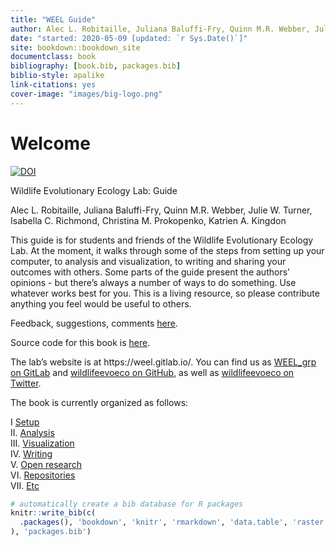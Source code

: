 ```yaml
--- 
title: "WEEL Guide"
author: Alec L. Robitaille, Juliana Baluffi-Fry, Quinn M.R. Webber, Julie W. Turner, Isabella C. Richmond, Christina M. Prokopenko, Katrien A. Kingdon
date: "started: 2020-05-09 [updated: `r Sys.Date()`]"
site: bookdown::bookdown_site
documentclass: book
bibliography: [book.bib, packages.bib]
biblio-style: apalike
link-citations: yes
cover-image: "images/big-logo.png"
---
```



# Welcome

[![DOI](https://zenodo.org/badge/DOI/10.5281/zenodo.5535039.svg)](https://doi.org/10.5281/zenodo.5535038)


Wildlife Evolutionary Ecology Lab: Guide

Alec L. Robitaille, Juliana Baluffi-Fry, Quinn M.R. Webber, Julie W. Turner,
Isabella C. Richmond, Christina M. Prokopenko, Katrien A. Kingdon

This guide is for students and friends of the Wildlife Evolutionary Ecology Lab.
At the moment, it walks through some of the steps from setting up your computer,
to analysis and visualization, to writing and sharing your outcomes with others.
Some parts of the guide present the authors' opinions - but there's always a
number of ways to do something. Use whatever works best for you. This is
a living resource, so please contribute anything you feel would be useful 
to others. 

Feedback, suggestions, comments [here](https://gitlab.com/weel/guide/-/issues). 

Source code for this book is [here](https://gitlab.com/weel/guide). 

The lab's website is at https://weel.gitlab.io/. You can find us as
[WEEL_grp on GitLab](https://gitlab.com/WEEL_grp) and [wildlifeevoeco on GitHub](https://github.com/wildlifeevoeco/), as well as [wildlifeevoeco on Twitter](https://twitter.com/wildlifeevoeco). 


The book is currently organized as follows:

I [Setup](#setup)  
II. [Analysis](#data-science)  
III. [Visualization](#ggplot2)  
IV. [Writing](#writing)  
V. [Open research](#git)  
VI. [Repositories](#weel-universe)  
VII. [Etc](#slides)  


```r
# automatically create a bib database for R packages
knitr::write_bib(c(
  .packages(), 'bookdown', 'knitr', 'rmarkdown', 'data.table', 'raster', 'sf', 'ggplot2', 'reactable'
), 'packages.bib')
```

